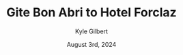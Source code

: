 ---
author: Kyle Gilbert
date: August 3rd, 2024
id: xRaubXdc9V
parent: bQZ6JTM4hJ
route: tour-du-mont-blanc-2024/16664831411
gain: 2669
loss: 2405
miles: 7.91
time: 4,8
tags: thru-hike
title: Gite Bon Abri to Hotel Forclaz
readOnly: true
---
